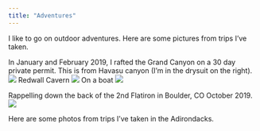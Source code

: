 ```yaml
---
title: "Adventures"
---
```

I like to go on outdoor adventures. Here are some pictures from trips I've taken.

In January and February 2019, I rafted the Grand Canyon on a 30 day private permit.
This is from Havasu canyon (I'm in the drysuit on the right).
![](~/phoebekoenig.github.io/photos for site/havasu.jpeg)
Redwall Cavern
![](~/phoebekoenig.github.io/photos for site/redwallcavern.jpeg)
On a boat
![](~/phoebekoenig.github.io/photos for site/onaboat.jpg)




Rappelling down the back of the 2nd Flatiron in Boulder, CO October 2019. 
![](~/phoebekoenig.github.io/photos for site/flatiron.jpeg)

Here are some photos from trips I've taken in the Adirondacks.
